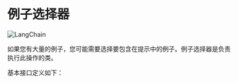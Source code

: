 # 例子选择器

![LangChain](https://pica.zhimg.com/50/v2-56e8bbb52aa271012541c1fe1ceb11a2_r.gif 'LangChain中文网')


如果您有大量的例子，您可能需要选择要包含在提示中的例子。例子选择器是负责执行此操作的类。

基本接口定义如下：


<GetStarted/>
